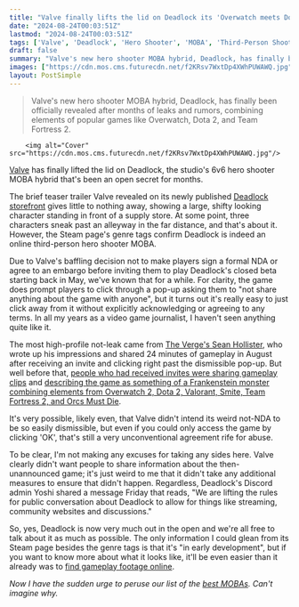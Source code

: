 ```yaml
---
title: "Valve finally lifts the lid on Deadlock its 'Overwatch meets Dota' hero shooter that's already got 30,000 concurrent players"
date: "2024-08-24T00:03:51Z"
lastmod: "2024-08-24T00:03:51Z"
tags: ['Valve', 'Deadlock', 'Hero Shooter', 'MOBA', 'Third-Person Shooter', 'PC', 'Steam']
draft: false
summary: "Valve's new hero shooter MOBA hybrid, Deadlock, has finally been officially revealed after months of leaks and rumors, combining elements of popular games like Overwatch, Dota 2, and Team Fortress 2."
images: ["https://cdn.mos.cms.futurecdn.net/f2KRsv7WxtDp4XWhPUWAWQ.jpg"]
layout: PostSimple
---
```

> Valve's new hero shooter MOBA hybrid, Deadlock, has finally been officially revealed after months of leaks and rumors, combining elements of popular games like Overwatch, Dota 2, and Team Fortress 2.


        <img alt="Cover" src="https://cdn.mos.cms.futurecdn.net/f2KRsv7WxtDp4XWhPUWAWQ.jpg"/>
        
[Valve](https://www.gamesradar.com/tag/valve/) has finally lifted the lid on Deadlock, the studio's 6v6 hero shooter MOBA hybrid that's been an open secret for months.

The brief teaser trailer Valve revealed on its newly published [Deadlock storefront](https://store.steampowered.com/app/1422450/Deadlock/?curator_clanid=4777282) gives little to nothing away, showing a large, shifty looking character standing in front of a supply store. At some point, three characters sneak past an alleyway in the far distance, and that's about it. However, the Steam page's genre tags confirm Deadlock is indeed an online third-person hero shooter MOBA.

Due to Valve's baffling decision not to make players sign a formal NDA or agree to an embargo before inviting them to play Deadlock's closed beta starting back in May, we've known that for a while. For clarity, the game does prompt players to click through a pop-up asking them to "not share anything about the game with anyone", but it turns out it's really easy to just click away from it without explicitly acknowledging or agreeing to any terms. In all my years as a video game journalist, I haven't seen anything quite like it.

The most high-profile not-leak came from [The Verge's Sean Hollister](https://www.theverge.com/2024/8/12/24219016/valve-deadlock-hands-on-secret-new-game), who wrote up his impressions and shared 24 minutes of gameplay in August after receiving an invite and clicking right past the dismissible pop-up. But well before that, [people who had received invites were sharing gameplay clips](https://www.gamesradar.com/games/third-person-shooter/valves-rumored-overwatch-rival-has-19-playable-heroes-bioshock-infinite-esque-rails-and-dota-style-lanes-in-allegedly-leaked-footage/) and [describing the game as something of a Frankenstein monster combining elements from Overwatch 2, Dota 2, Valorant, Smite, Team Fortress 2, and Orcs Must Die](https://www.gamesradar.com/games/valve-sleuths-believe-mystery-game-trademarked-2-years-ago-is-overwatch-meets-team-fortress-2-and-theyre-still-trying-to-manifest-a-reveal/).

It's very possible, likely even, that Valve didn't intend its weird not-NDA to be so easily dismissible, but even if you could only access the game by clicking 'OK', that's still a very unconventional agreement rife for abuse.

To be clear, I'm not making any excuses for taking any sides here. Valve clearly didn't want people to share information about the then-unannounced game; it's just weird to me that it didn't take any additional measures to ensure that didn't happen. Regardless, Deadlock's Discord admin Yoshi shared a message Friday that reads, "We are lifting the rules for public conversation about Deadlock to allow for things like streaming, community websites and discussions."

So, yes, Deadlock is now very much out in the open and we're all free to talk about it as much as possible. The only information I could glean from its Steam page besides the genre tags is that it's "in early development", but if you want to know more about what it looks like, it'll be even easier than it already was to [find gameplay footage online](https://x.com/search?q=deadlock%20gameplay&src=typed_query).

*Now I have the sudden urge to peruse our list of the *[<em>best MOBAs</em>](https://www.gamesradar.com/best-moba-games/)*. Can't imagine why.*
        